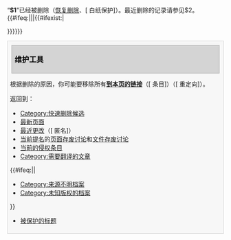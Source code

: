 <div class="plainlinks">
“'''$1'''”已经被删除（[[Special:Undelete/$1|恢复删除]]、[{{fullurl:$1|action=protect}} 白纸保护]）。最近删除的记录请参见$2。
{{#ifeq:{{FULLPAGENAME}}|{{TALKPAGENAME}}||{{#ifexist:{{TALKPAGENAME}}|
{{fmbox
|type=warning
|image=none
|text=
<table class="mw-collapsible mw-collapsed" style="background:transparent; width:100%; margin:0;">
<tr><th style="font-weight:normal; text-align:left;">
[[File:Ambox_warning_pn.svg|40px]]本页存在有一个'''[[{{TALKPAGENAME}}|对话页]]'''（[{{MediaWiki edit talk}} 编辑]·<span class="autotrigger">[{{MediaWiki delete talk}} 删除]</span>）。你可能还需要将它删除。
</th></tr>
<tr><td>
__NOTOC__
{{fmbox warning ruler}}
{{ {{TALKPAGENAME}} }}
{{hideF}}
</td></tr>
</table>
}}}}}}
<div style="margin:2px 0; border:1px solid #d4d4d4; padding:.4em; background-color:#f7f7f7;">
<h2 id="mp-tfp-h2" style="margin:3px; background:#d4d4d4; font-size:120%; font-weight:bold; border:1px solid #a7a7a7; text-align:left; color:#000; padding:0.2em 0.4em">维护工具</h2>
根据删除的原因，你可能要移除所有'''[[Special:WhatLinksHere/$1|到本页的链接]]'''（<span class="plainlinks">[{{fullurl:Special:WhatLinksHere/$1|namespace=0}} 条目]</span>）（<span class="plainlinks">[{{fullurl:Special:WhatLinksHere/$1|hidelinks=1}} 重定向]</span>）。

返回到：

* [[:Category:快速删除候选|Category:快速删除候选]]
* [[Special:Newpages|最新页面]]
* [[Special:Recentchanges|最近更改]]（[{{fullurl:Special:Recentchanges|hideliu=1&hideminor=1}} 匿名]）
* [[:Category:存废讨论|当前提名]]的[[Wikipedia:頁面存廢討論|页面存废讨论]]和[[Wikipedia:档案存废讨论|文件存废讨论]]
* [[Wikipedia:頁面存廢討論/疑似侵權#当前的疑似侵权条目|当前的侵权条目]]
* [[:Category:需要翻译的文章|Category:需要翻译的文章]]
{{#ifeq:{{NAMESPACE}}|{{ns:6}}|
* [[:Category:來源不明檔案|Category:来源不明档案]]
* [[:Category:未知版权的档案|Category:未知版权的档案]]
}}
* [[Special:Protectedtitles|被保护的标题]]
</div></div>
